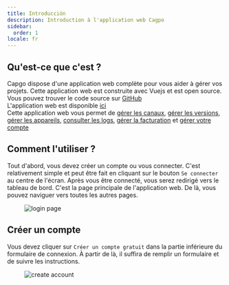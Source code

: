 ```yaml
---
title: Introducción
description: Introduction à l'application web Cagpo
sidebar:
  order: 1
locale: fr
---
```


## Qu'est-ce que c'est ?

Capgo dispose d'une application web complète pour vous aider à gérer vos projets. Cette application web est construite avec Vuejs et est open source. Vous pouvez trouver le code source sur [GitHub](https://githubcom/Cap-go/capgo/tree/main/src/) \
L'application web est disponible [ici](https://webcapgoapp/) \
Cette application web vous permet de [gérer les canaux](/docs/webapp/channels/), [gérer les versions](/docs/webapp/bundles/), [gérer les appareils](/docs/webapp/devices/), [consulter les logs](/docs/webapp/logs/), [gérer la facturation](/docs/webapp/settings/) et [gérer votre compte](/docs/webapp/settings/)

## Comment l'utiliser ?

Tout d'abord, vous devez créer un compte ou vous connecter. C'est relativement simple et peut être fait en cliquant sur le bouton `Se connecter` au centre de l'écran. Après vous être connecté, vous serez redirigé vers le tableau de bord. C'est la page principale de l'application web. De là, vous pouvez naviguer vers toutes les autres pages.

<figure><img src="/loginwebp" alt="login page" /><figcaption></figcaption></figure>

## Créer un compte

Vous devez cliquer sur `Créer un compte gratuit` dans la partie inférieure du formulaire de connexion. À partir de là, il suffira de remplir un formulaire et de suivre les instructions.

<figure><img src="/create-accountwebp" alt="create account" /><figcaption></figcaption></figure>